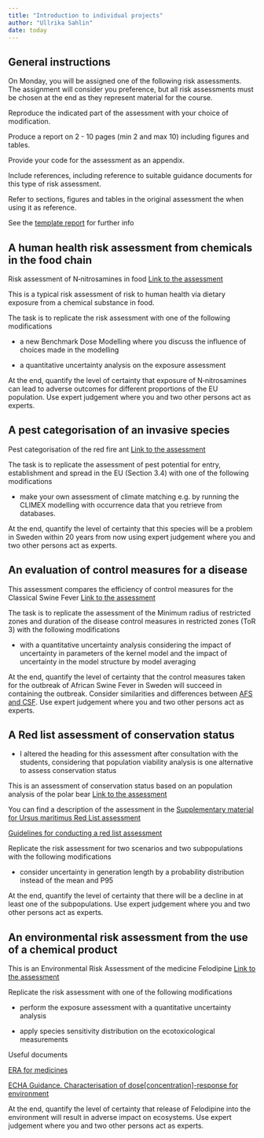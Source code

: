 ```yaml
---
title: "Introduction to individual projects"
author: "Ullrika Sahlin"
date: today
---
```


## General instructions

On Monday, you will be assigned one of the following risk assessments. The assignment will consider you preference, but all risk assessments must be chosen at the end as they represent material for the course.

Reproduce the indicated part of the assessment with your choice of modification.

Produce a report on 2 - 10 pages (min 2 and max 10) including figures and tables.

Provide your code for the assessment as an appendix.

Include references, including reference to suitable guidance documents for this type of risk assessment.

Refer to sections, figures and tables in the original assessment the when using it as reference.

See the [template report](../pages/report_template.qmd) for further info

## A human health risk assessment from chemicals in the food chain

Risk assessment of N‐nitrosamines in food [Link to the assessment](https://efsa.onlinelibrary.wiley.com/doi/full/10.2903/j.efsa.2023.7884)

This is a typical risk assessment of risk to human health via dietary exposure from a chemical substance in food.

The task is to replicate the risk assessment with one of the following modifications

-   a new Benchmark Dose Modelling where you discuss the influence of choices made in the modelling

-   a quantitative uncertainty analysis on the exposure assessment

At the end, quantify the level of certainty that exposure of N‐nitrosamines can lead to adverse outcomes for different proportions of the EU population. Use expert judgement where you and two other persons act as experts.

## A pest categorisation of an invasive species

Pest categorisation of the red fire ant [Link to the assessment](https://efsa.onlinelibrary.wiley.com/doi/full/10.2903/j.efsa.2023.7998)

The task is to replicate the assessment of pest potential for entry, establishment and spread in the EU (Section 3.4) with one of the following modifications

-   make your own assessment of climate matching e.g. by running the CLIMEX modelling with occurrence data that you retrieve from databases.\
    <!-- https://www.sciencedirect.com/science/article/pii/S1574954120301461 -->

<!-- https://gd.eppo.int/taxon/SOLEIN/distribution -->

At the end, quantify the level of certainty that this species will be a problem in Sweden within 20 years from now using expert judgement where you and two other persons act as experts.

## An evaluation of control measures for a disease

This assessment compares the efficiency of control measures for the Classical Swine Fever [Link to the assessment](https://efsa.onlinelibrary.wiley.com/doi/full/10.2903/j.efsa.2021.6707)

The task is to replicate the assessment of the Minimum radius of restricted zones and duration of the disease control measures in restricted zones (ToR 3) with the following modifications

<!-- The task is to replicate the assessment of the Monitoring period (ToR 2) OR the Minimum radius of restricted zones and duration of the disease control measures in restricted zones (ToR 3) with the following modifications -->

<!-- - run your own version of the SEIR model  -->

<!-- SEIR -->

<!-- https://search.r-project.org/CRAN/refmans/genSEIR/html/SEIQRDP.html -->

<!-- https://web.pdx.edu/~gjay/teaching/mth271_2020/html/09_SEIR_model.html -->

-   with a quantitative uncertainty analysis considering the impact of uncertainty in parameters of the kernel model and the impact of uncertainty in the model structure by model averaging

At the end, quantify the level of certainty that the control measures taken for the outbreak of African Swine Fever in Sweden will succeed in containing the outbreak. Consider similarities and differences between [AFS and CSF](https://veterinaryresearch.biomedcentral.com/articles/10.1186/s13567-017-0490-x/tables/2). Use expert judgement where you and two other persons act as experts.

## A Red list assessment of conservation status

-   I altered the heading for this assessment after consultation with the students, considering that population viability analysis is one alternative to assess conservation status

This is an assessment of conservation status based on an population analysis of the polar bear [Link to the assessment](https://www.iucnredlist.org/species/22823/14871490#assessment-information)

You can find a description of the assessment in the [Supplementary material for Ursus maritimus Red List assessment](https://www.iucnredlist.org/species/pdf/14871490/attachment)

[Guidelines for conducting a red list assessment](https://www.iucnredlist.org/resources/redlistguidelines)

Replicate the risk assessment for two scenarios and two subpopulations with the following modifications

-   consider uncertainty in generation length by a probability distribution instead of the mean and P95

At the end, quantify the level of certainty that there will be a decline in at least one of the subpopulations. Use expert judgement where you and two other persons act as experts.

## An environmental risk assessment from the use of a chemical product

This is an Environmental Risk Assessment of the medicine Felodipine [Link to the assessment](https://www.astrazeneca.com/content/dam/az/our-company/Sustainability/2017/felodipine.pdf)

Replicate the risk assessment with one of the following modifications

-   perform the exposure assessment with a quantitative uncertainty analysis

-   apply species sensitivity distribution on the ecotoxicological measurements

Useful documents

[ERA for medicines](https://www.ema.europa.eu/en/documents/leaflet/environmental-risk-assessment-medicines_en.pdf)

[ECHA Guidance. Characterisation of dose\[concentration\]-response for environment](https://echa.europa.eu/documents/10162/13632/information_requirements_r10_en.pdf/bb902be7-a503-4ab7-9036-d866b8ddce69)

<!-- https://www.tandfonline.com/doi/abs/10.3109/01480545.2013.870191?journalCode=idct20 -->

<!-- Other useful documents about Environmental risk assessment [ERA for medicines](https://www.ema.europa.eu/en/documents/leaflet/environmental-risk-assessment-medicines_en.pdf) -->

<!-- [Criver](https://www.criver.com/products-services/safety-assessment/environmental-safety/environmental-risk-assessment?region=3696) -->

<!-- [Criver2](https://www.criver.com/sites/default/files/resources/doc_a/EnvironmentalAssessmentofHumanPharmaceuticals.pdf) -->

At the end, quantify the level of certainty that release of Felodipine into the environment will result in adverse impact on ecosystems. Use expert judgement where you and two other persons act as experts.
